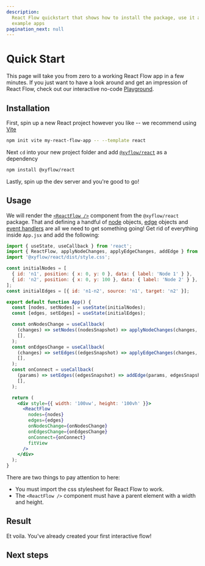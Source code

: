 ```yaml
---
description:
  React Flow quickstart that shows how to install the package, use it and where to find
  example apps
pagination_next: null
---
```



# Quick Start

This page will take you from zero to a working React Flow app in a few minutes. If you
just want to have a look around and get an impression of React Flow, check out our
interactive no-code [Playground](https://play.reactflow.dev/).

## Installation

First, spin up a new React project however you like -- we recommend using
[Vite](https://vitejs.dev/)

```bash copy npm2yarn
npm init vite my-react-flow-app -- --template react
```

Next `cd` into your new project folder and add
[`@xyflow/react`](https://npmjs.com/package/@xyflow/react) as a dependency

```bash copy npm2yarn
npm install @xyflow/react
```

Lastly, spin up the dev server and you're good to go!

## Usage

We will render the [`<ReactFlow />`](/api-reference/react-flow#reactflow) component from
the `@xyflow/react` package. That and defining a handful of
[node](/api-reference/types/node) objects, [edge](/api-reference/types/edge) objects and
[event handlers](/api-reference/react-flow#event-handlers) are all we need to get
something going! Get rid of everything inside `App.jsx` and add the following:

```jsx "import '@xyflow/react/dist/style.css';" "width: '100vw', height: '100vh'"
import { useState, useCallback } from 'react';
import { ReactFlow, applyNodeChanges, applyEdgeChanges, addEdge } from '@xyflow/react';
import '@xyflow/react/dist/style.css';

const initialNodes = [
  { id: 'n1', position: { x: 0, y: 0 }, data: { label: 'Node 1' } },
  { id: 'n2', position: { x: 0, y: 100 }, data: { label: 'Node 2' } },
];
const initialEdges = [{ id: 'n1-n2', source: 'n1', target: 'n2' }];

export default function App() {
  const [nodes, setNodes] = useState(initialNodes);
  const [edges, setEdges] = useState(initialEdges);

  const onNodesChange = useCallback(
    (changes) => setNodes((nodesSnapshot) => applyNodeChanges(changes, nodesSnapshot)),
    [],
  );
  const onEdgesChange = useCallback(
    (changes) => setEdges((edgesSnapshot) => applyEdgeChanges(changes, edgesSnapshot)),
    [],
  );
  const onConnect = useCallback(
    (params) => setEdges((edgesSnapshot) => addEdge(params, edgesSnapshot)),
    [],
  );

  return (
    <div style={{ width: '100vw', height: '100vh' }}>
      <ReactFlow
        nodes={nodes}
        edges={edges}
        onNodesChange={onNodesChange}
        onEdgesChange={onEdgesChange}
        onConnect={onConnect}
        fitView
      />
    </div>
  );
}
```

There are two things to pay attention to here:

- <Emoji content="🎨" /> You must import the css stylesheet for React Flow to work.
- <Emoji content="📐" /> The `<ReactFlow />` component must have a parent element with a
  width and height.

## Result

Et voila. You've already created your first interactive flow! <Emoji content="🎉" />

<RemoteCodeViewer
  editorHeight="40vh"
  route="learn/quickstart"
  framework="react"
  showEditor={false}
/>

## Next steps

<Cards>
  <Cards.Card title="Core Concepts" href="/learn/concepts/terms-and-definitions" />
  <Cards.Card title="Customization" href="/learn/customization/custom-nodes" />
  <Cards.Card title="Examples" href="/examples" />
  <Cards.Card title="API Reference" href="/api-reference" />
  <Cards.Card title="Discord" href="https://discord.gg/RVmnytFmGW" />
  <Cards.Card
    title="Template Projects"
    href="https://github.com/xyflow/react-flow-example-apps"
  />
</Cards>
